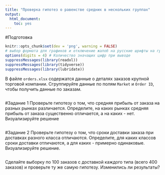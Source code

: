 ```yaml
---
title: "Проверка гипотез о равенстве средних в нескольких группах"
output: 
  html_document: 
    toc: yes
---
```



#Подготовка

```r
knitr::opts_chunk$set(dev = 'png', warning = FALSE) 
# выбор формата для графиков и отключение жалоб на русские шрифты на графиках
options(digits = 4) # Количество значащих цифр при выводе
suppressMessages(library(readxl))
suppressMessages(library(tidyverse))
suppressMessages(library(lubridate))

```

В файле `orders.xlsx` содержатся данные о деталях заказов крупной торговой компании. Сгруппируйте данные по полям `Market` и `Order ID`, чтобы получить данные по заказам.

```r

```

#Задание 1
Проверьте гипотезу о том, что средняя прибыль от заказа на разных рынках различается. Определите, на каких рынках средняя прибыль от заказа существенно отличается, а на каких - нет. Визуализируйте решение

```r

```


#Задание 2
Проверьте гипотезу о том, что сроки доставки заказа при доставках разного класса отличаются. Определите, для каких классов сроки доставки отличаются, а для каких - примерно одинаковые. Визуализируйте решение.


```r

```

Сделайте выборку по 100 заказов с доставкой каждого типа (всего 400 заказов) и проверьте ту же самую гипотезу. Изменились ли результаты?


```r

```